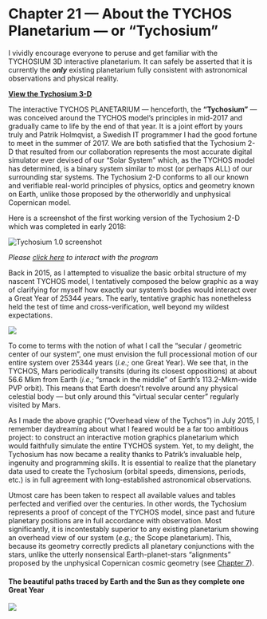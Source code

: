 Chapter 21 — About the TYCHOS Planetarium — or “Tychosium”
==========================================================

I vividly encourage everyone to peruse and get familiar with the TYCHOSIUM 3D interactive planetarium. It can safely be asserted that it is currently the **_only_** existing planetarium fully consistent with astronomical observations and physical reality.

**[View the Tychosium 3-D](https://www.tychos.info/tychosium-3d/)**  

The interactive TYCHOS PLANETARIUM — henceforth, the **“Tychosium”** — was conceived around the TYCHOS model’s principles in mid-2017 and gradually came to life by the end of that year. It is a joint effort by yours truly and Patrik Holmqvist, a Swedish IT programmer I had the good fortune to meet in the summer of 2017. We are both satisfied that the Tychosium 2-D that resulted from our collaboration represents the most accurate digital simulator ever devised of our “Solar System” which, as the TYCHOS model has determined, is a binary system similar to most (or perhaps ALL) of our surrounding star systems. The Tychosium 2-D conforms to all our known and verifiable real-world principles of physics, optics and geometry known on Earth, unlike those proposed by the otherworldly and unphysical Copernican model.

Here is a screenshot of the first working version of the Tychosium 2-D which was completed in early 2018:

![Tychosium 1.0 screenshot](https://www.tychos.info/book_imagery/077_TYCHOSIUM_01.jpg)

_Please [click here](https://www.tychos.info/tychosium-2d/) to interact with the program_

Back in 2015, as I attempted to visualize the basic orbital structure of my nascent TYCHOS model, I tentatively composed the below graphic as a way of clarifying for myself how exactly our system’s bodies would interact over a Great Year of 25344 years. The early, tentative graphic has nonetheless held the test of time and cross-verification, well beyond my wildest expectations.

![](https://www.tychos.info/book_imagery/078_OVERHEAD_VIEW_TYCHO_SSSS_01.jpg)

To come to terms with the notion of what I call the “secular / geometric center of our system”, one must envision the full processional motion of our entire system over 25344 years (_i.e.;_ one Great Year). We see that, in the TYCHOS, Mars periodically transits (during its closest oppositions) at about 56.6 Mkm from Earth (_i.e.;_ “smack in the middle” of Earth’s 113.2-Mkm-wide PVP orbit). This means that Earth doesn’t revolve around any physical celestial body — but only around this “virtual secular center” regularly visited by Mars.

As I made the above graphic (“Overhead view of the Tychos”) in July 2015, I remember daydreaming about what I feared would be a far too ambitious project: to construct an interactive motion graphics planetarium which would faithfully simulate the entire TYCHOS system. Yet, to my delight, the Tychosium has now became a reality thanks to Patrik’s invaluable help, ingenuity and programming skills. It is essential to realize that the planetary data used to create the Tychosium (orbital speeds, dimensions, periods, etc.) is in full agreement with long-established astronomical observations.

Utmost care has been taken to respect all available values and tables perfected and verified over the centuries. In other words, the Tychosium represents a proof of concept of the TYCHOS model, since past and future planetary positions are in full accordance with observation. Most significantly, it is incontestably superior to any existing planetarium showing an overhead view of our system (_e.g.;_ the Scope planetarium). This, because its geometry correctly predicts all planetary conjunctions with the stars, unlike the utterly nonsensical Earth-planet-stars “alignments” proposed by the unphysical Copernican cosmic geometry (see [Chapter 7](https://www.tychos.info/chapter-7/)).


#### The beautiful paths traced by Earth and the Sun as they complete one Great Year

![](https://www.tychos.info/book_imagery/TYCHOS_Paths_of_Earth_&_Sun_01.jpg)